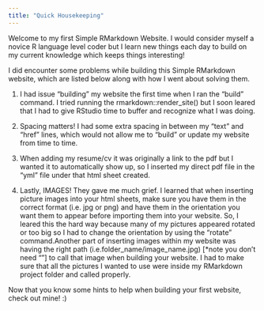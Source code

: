 ```yaml
---
title: "Quick Housekeeping"
---
```


Welcome to my first Simple RMarkdown Website. I would consider myself a novice R language level coder but I learn new things each day to build on my current knowledge which keeps things interesting!

I did encounter some problems while building this Simple RMarkdown website, which are listed below along with how I went about solving them.

1. I had issue "building" my website the first time when I ran the "build" command. I tried running the rmarkdown::render_site() but I soon leared that I had to give RStudio time to buffer and recognize what I was doing. 

2. Spacing matters! I had some extra spacing in between my "text" and "href" lines, which would not allow me to "build" or update my website from time to time.

3. When adding my resume/cv it was originally a link to the pdf but I wanted it to automatically show up, so I inserted my direct pdf file in the "yml" file under that html sheet created.

4. Lastly, IMAGES! They gave me much grief. I learned that when inserting picture images into your html sheets, make sure you have them in the correct format (i.e. jpg or png) and have them in the orientation you want them to appear before importing them into your website. So, I leared this the hard way because many of my pictures appeared rotated or too big so I had to change the orientation by using the "rotate" command.Another part of inserting images within my website was having the right path (i.e.folder_name/image_name.jpg) [*note you don't need ""] to call that image when building your website. I had to make sure that all the pictures I wanted to use were inside my RMarkdown project folder and called properly. 

Now that you know some hints to help when building your first website, check out mine! :)

